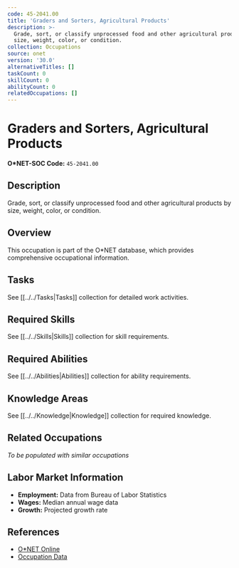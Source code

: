```yaml
---
code: 45-2041.00
title: 'Graders and Sorters, Agricultural Products'
description: >-
  Grade, sort, or classify unprocessed food and other agricultural products by
  size, weight, color, or condition.
collection: Occupations
source: onet
version: '30.0'
alternativeTitles: []
taskCount: 0
skillCount: 0
abilityCount: 0
relatedOccupations: []
---
```

# Graders and Sorters, Agricultural Products

**O*NET-SOC Code:** `45-2041.00`

## Description

Grade, sort, or classify unprocessed food and other agricultural products by size, weight, color, or condition.

## Overview

This occupation is part of the O*NET database, which provides comprehensive occupational information.

## Tasks

See [[../../Tasks|Tasks]] collection for detailed work activities.

## Required Skills

See [[../../Skills|Skills]] collection for skill requirements.

## Required Abilities

See [[../../Abilities|Abilities]] collection for ability requirements.

## Knowledge Areas

See [[../../Knowledge|Knowledge]] collection for required knowledge.

## Related Occupations

*To be populated with similar occupations*

## Labor Market Information

- **Employment:** Data from Bureau of Labor Statistics
- **Wages:** Median annual wage data
- **Growth:** Projected growth rate

## References

- [O*NET Online](https://www.onetonline.org/link/summary/45-2041.00)
- [Occupation Data](https://www.onetcenter.org/)
